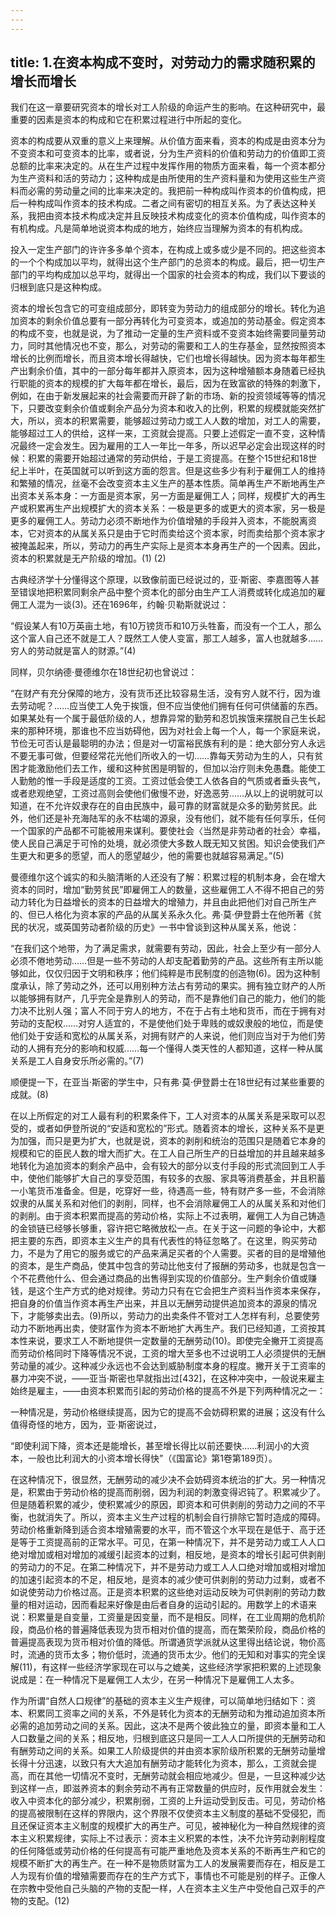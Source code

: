 ```yaml
---
---
---
```

title: 1.在资本构成不变时，对劳动力的需求随积累的增长而增长
---




我们在这一章要研究资本的增长对工人阶级的命运产生的影响。在这种研究中，最重要的因素是资本的构成和它在积累过程进行中所起的变化。

资本的构成要从双重的意义上来理解。从价值方面来看，资本的构成是由资本分为不变资本和可变资本的比率，或者说，分为生产资料的价值和劳动力的价值即工资总额的比率来决定的。从在生产过程中发挥作用的物质方面来看，每一个资本都分为生产资料和活的劳动力；这种构成是由所使用的生产资料量和为使用这些生产资料而必需的劳动量之间的比率来决定的。我把前一种构成叫作资本的价值构成，把后一种构成叫作资本的技术构成。二者之间有密切的相互关系。为了表达这种关系，我把由资本技术构成决定并且反映技术构成变化的资本价值构成，叫作资本的有机构成。凡是简单地说资本构成的地方，始终应当理解为资本的有机构成。

投入一定生产部门的许许多多单个资本，在构成上或多或少是不同的。把这些资本的一个个构成加以平均，就得出这个生产部门的总资本的构成。最后，把一切生产部门的平均构成加以总平均，就得出一个国家的社会资本的构成，我们以下要谈的归根到底只是这种构成。

资本的增长包含它的可变组成部分，即转变为劳动力的组成部分的增长。转化为追加资本的剩余价值总要有一部分再转化为可变资本，或追加的劳动基金。假定资本的构成不变，也就是说，为了推动一定量的生产资料或不变资本始终需要同量劳动力，同时其他情况也不变，那么，对劳动的需要和工人的生存基金，显然按照资本增长的比例而增长，而且资本增长得越快，它们也增长得越快。因为资本每年都生产出剩余价值，其中的一部分每年都并入原资本，因为这种增殖额本身随着已经执行职能的资本的规模的扩大每年都在增长，最后，因为在致富欲的特殊的刺激下，例如，在由于新发展起来的社会需要而开辟了新的市场、新的投资领域等等的情况下，只要改变剩余价值或剩余产品分为资本和收入的比例，积累的规模就能突然扩大，所以，资本的积累需要，能够超过劳动力或工人人数的增加，对工人的需要，能够超过工人的供给，这样一来，工资就会提高。只要上述假定一直不变，这种情况最终一定会发生。因为雇用的工人一年比一年多，所以迟早必定会出现这样的时候：积累的需要开始超过通常的劳动供给，于是工资提高。在整个15世纪和18世纪上半叶，在英国就可以听到这方面的怨言。但是这些多少有利于雇佣工人的维持和繁殖的情况，丝毫不会改变资本主义生产的基本性质。简单再生产不断地再生产出资本关系本身：一方面是资本家，另一方面是雇佣工人；同样，规模扩大的再生产或积累再生产出规模扩大的资本关系：一极是更多的或更大的资本家，另一极是更多的雇佣工人。劳动力必须不断地作为价值增殖的手段并入资本，不能脱离资本，它对资本的从属关系只是由于它时而卖给这个资本家，时而卖给那个资本家才被掩盖起来，所以，劳动力的再生产实际上是资本本身再生产的一个因素。因此，资本的积累就是无产阶级的增加。(1) (2)

古典经济学十分懂得这个原理，以致像前面已经说过的，亚·斯密、李嘉图等人甚至错误地把积累同剩余产品中整个资本化的部分由生产工人消费或转化成追加的雇佣工人混为一谈(3)。还在1696年，约翰·贝勒斯就说过：

“假设某人有10万英亩土地，有10万镑货币和10万头牲畜，而没有一个工人，那么这个富人自己还不就是工人？既然工人使人变富，那工人越多，富人也就越多……穷人的劳动就是富人的财源。”(4)

同样，贝尔纳德·曼德维尔在18世纪初也曾说过：

“在财产有充分保障的地方，没有货币还比较容易生活，没有穷人就不行，因为谁去劳动呢？……应当使工人免于挨饿，但不应当使他们拥有任何可供储蓄的东西。如果某处有一个属于最低阶级的人，想靠异常的勤劳和忍饥挨饿来摆脱自己生长起来的那种环境，那谁也不应当妨碍他，因为对社会上每一个人，每一个家庭来说，节俭无可否认是最聪明的办法；但是对一切富裕民族有利的是：绝大部分穷人永远不要无事可做，但要经常花光他们所收入的一切……靠每天劳动为生的人，只有贫困才能激励他们去工作，缓和这种贫困是明智的，但加以治疗则未免愚蠢。能使工人勤勉的惟一手段是适度的工资。工资过低会使工人依各自的气质或者垂头丧气，或者悲观绝望，工资过高则会使他们傲慢不逊，好逸恶劳……从以上的说明就可以知道，在不允许奴隶存在的自由民族中，最可靠的财富就是众多的勤劳贫民。此外，他们还是补充海陆军的永不枯竭的源泉，没有他们，就不能有任何享乐，任何一个国家的产品都不可能被用来谋利。要使社会〈当然是非劳动者的社会〉幸福，使人民自己满足于可怜的处境，就必须使大多数人既无知又贫困。知识会使我们产生更大和更多的愿望，而人的愿望越少，他的需要也就越容易满足。”(5)

曼德维尔这个诚实的和头脑清晰的人还没有了解：积累过程的机制本身，会在增大资本的同时，增加“勤劳贫民”即雇佣工人的数量，这些雇佣工人不得不把自己的劳动力转化为日益增长的资本的日益增大的增殖力，并且由此把他们对自己所生产的、但已人格化为资本家的产品的从属关系永久化。弗·莫·伊登爵士在他所著《贫民的状况，或英国劳动者阶级的历史》一书中曾谈到这种从属关系，他说：

“在我们这个地带，为了满足需求，就需要有劳动，因此，社会上至少有一部分人必须不倦地劳动……但是一些不劳动的人却支配着勤劳的产品。这些所有主所以能够如此，仅仅归因于文明和秩序；他们纯粹是市民制度的创造物(6)。因为这种制度承认，除了劳动之外，还可以用别种方法占有劳动的果实。拥有独立财产的人所以能够拥有财产，几乎完全是靠别人的劳动，而不是靠他们自己的能力，他们的能力决不比别人强；富人不同于穷人的地方，不在于占有土地和货币，而在于拥有对劳动的支配权……对穷人适宜的，不是使他们处于卑贱的或奴隶般的地位，而是使他们处于安适和宽松的从属关系，对拥有财产的人来说，他们则应当对于为他们劳动的人拥有充分的影响和权威……每一个懂得人类天性的人都知道，这样一种从属关系是工人自身安乐所必需的。”(7)

顺便提一下，在亚当·斯密的学生中，只有弗·莫·伊登爵士在18世纪有过某些重要的成就。(8)

在以上所假定的对工人最有利的积累条件下，工人对资本的从属关系是采取可以忍受的，或者如伊登所说的“安适和宽松的”形式。随着资本的增长，这种关系不是更为加强，而只是更为扩大，也就是说，资本的剥削和统治的范围只是随着它本身的规模和它的臣民人数的增大而扩大。在工人自己所生产的日益增加的并且越来越多地转化为追加资本的剩余产品中，会有较大的部分以支付手段的形式流回到工人手中，使他们能够扩大自己的享受范围，有较多的衣服、家具等消费基金，并且积蓄一小笔货币准备金。但是，吃穿好一些，待遇高一些，特有财产多一些，不会消除奴隶的从属关系和对他们的剥削，同样，也不会消除雇佣工人的从属关系和对他们的剥削。由于资本积累而提高的劳动价格，实际上不过表明，雇佣工人为自己铸造的金锁链已经够长够重，容许把它略微放松一点。在关于这一问题的争论中，大都把主要的东西，即资本主义生产的具有代表性的特征忽略了。在这里，购买劳动力，不是为了用它的服务或它的产品来满足买者的个人需要。买者的目的是增殖他的资本，是生产商品，使其中包含的劳动比他支付了报酬的劳动多，也就是包含一个不花费他什么、但会通过商品的出售得到实现的价值部分。生产剩余价值或赚钱，是这个生产方式的绝对规律。劳动力只有在它会把生产资料当作资本来保存，把自身的价值当作资本再生产出来，并且以无酬劳动提供追加资本的源泉的情况下，才能够卖出去。(9)所以，劳动力的出卖条件不管对工人怎样有利，总要使劳动力不断地再出卖，使财富作为资本不断地扩大再生产。我们已经知道，工资按其本性来说，要求工人不断地提供一定数量的无酬劳动(10)。即使完全撇开工资提高而劳动价格同时下降等情况不说，工资的增大至多也不过说明工人必须提供的无酬劳动量的减少。这种减少永远也不会达到威胁制度本身的程度。撇开关于工资率的暴力冲突不说，——亚当·斯密也早就指出过[432]，在这种冲突中，一般说来雇主始终是雇主，——由资本积累而引起的劳动价格的提高不外是下列两种情况之一：

一种情况是，劳动价格继续提高，因为它的提高不会妨碍积累的进展；这没有什么值得奇怪的地方，因为，亚·斯密说过，

“即使利润下降，资本还是能增长，甚至增长得比以前还要快……利润小的大资本，一般也比利润大的小资本增长得快”（《国富论》第1卷第189页）。

在这种情况下，很显然，无酬劳动的减少决不会妨碍资本统治的扩大。另一种情况是，积累由于劳动价格的提高而削弱，因为利润的刺激变得迟钝了。积累减少了。但是随着积累的减少，使积累减少的原因，即资本和可供剥削的劳动力之间的不平衡，也就消失了。所以，资本主义生产过程的机制会自行排除它暂时造成的障碍。劳动价格重新降到适合资本增殖需要的水平，而不管这个水平现在是低于、高于还是等于工资提高前的正常水平。可见，在第一种情况下，并不是劳动力或工人人口绝对增加或相对增加的减缓引起资本的过剩，相反地，是资本的增长引起可供剥削的劳动力的不足。在第二种情况下，并不是劳动力或工人人口绝对增加或相对增加的加速引起资本的不足，相反地，是资本的减少使可供剥削的劳动力过剩，或者不如说使劳动力价格过高。正是资本积累的这些绝对运动反映为可供剥削的劳动力数量的相对运动，因而看起来好像是由后者自身的运动引起的。用数学上的术语来说：积累量是自变量，工资量是因变量，而不是相反。同样，在工业周期的危机阶段，商品价格的普遍降低表现为货币相对价值的提高，而在繁荣阶段，商品价格的普遍提高表现为货币相对价值的降低。所谓通货学派就从这里得出结论说，物价高时，流通的货币太多；物价低时，流通的货币太少。他们的无知和对事实的完全误解(11)，有这样一些经济学家现在可以与之媲美，这些经济学家把积累的上述现象说成是：在一种情况下是雇佣工人太少，在另一种情况下是雇佣工人太多。

作为所谓“自然人口规律”的基础的资本主义生产规律，可以简单地归结如下：资本、积累同工资率之间的关系，不外是转化为资本的无酬劳动和为推动追加资本所必需的追加劳动之间的关系。因此，这决不是两个彼此独立的量，即资本量和工人人口数量之间的关系；相反地，归根到底这只是同一工人人口所提供的无酬劳动和有酬劳动之间的关系。如果工人阶级提供的并由资本家阶级所积累的无酬劳动量增长得十分迅速，以致只有大大追加有酬劳动才能转化为资本，那么，工资就会提高，而在其他一切情况不变时，无酬劳动就会相应地减少。但是，一旦这种减少达到这样一点，即滋养资本的剩余劳动不再有正常数量的供应时，反作用就会发生：收入中资本化的部分减少，积累削弱，工资的上升运动受到反击。可见，劳动价格的提高被限制在这样的界限内，这个界限不仅使资本主义制度的基础不受侵犯，而且还保证资本主义制度的规模扩大的再生产。可见，被神秘化为一种自然规律的资本主义积累规律，实际上不过表示：资本主义积累的本性，决不允许劳动剥削程度的任何降低或劳动价格的任何提高有可能严重地危及资本关系的不断再生产和它的规模不断扩大的再生产。在一种不是物质财富为工人的发展需要而存在，相反是工人为现有价值的增殖需要而存在的生产方式下，事情也不可能是别的样子。正像人在宗教中受他自己头脑的产物的支配一样，人在资本主义生产中受他自己双手的产物的支配。(12)